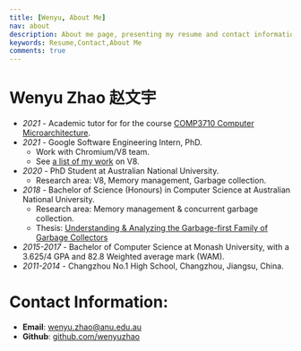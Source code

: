 ```yaml
---
title: [Wenyu, About Me]
nav: about
description: About me page, presenting my resume and contact information.
keywords: Resume,Contact,About Me
comments: true
---
```


# Wenyu Zhao 赵文宇

* *2021* - Academic tutor for for the course [COMP3710 Computer Microarchitecture](https://cs.anu.edu.au/courses/comp3710-uarch).
* *2021* - Google Software Engineering Intern, PhD.
  * Work with Chromium/V8 team.
  * See [a list of my work](https://chromium-review.googlesource.com/q/owner:%22Wenyu+Zhao%22) on V8.
* *2020* - PhD Student at Australian National University.
  * Research area: V8, Memory management, Garbage collection.
* *2018* - Bachelor of Science (Honours) in Computer Science at Australian National University.
  * Research area: Memory management & concurrent garbage collection.
  * Thesis: [Understanding & Analyzing the Garbage-first Family of Garbage Collectors](https://wenyuzhao.me/Honours-Thesis//thesis.pdf)
* *2015-2017* - Bachelor of Computer Science at Monash University, with a 3.625/4 GPA and 82.8 Weighted average mark (WAM).
* *2011-2014* - Changzhou No.1 High School, Changzhou, Jiangsu, China.

# Contact Information:

* **Email**: [wenyu.zhao@anu.edu.au](mailto:wenyu.zhao@anu.edu.au "Email")
* **Github**: [github.com/wenyuzhao](https://github.com/wenyuzhao "GitHub")